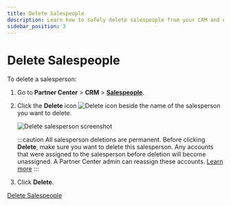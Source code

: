 ```yaml
---
title: Delete Salespeople
description: Learn how to safely delete salespeople from your CRM and understand the implications.
sidebar_position: 3
---
```


# Delete Salespeople

To delete a salesperson:

1. Go to **Partner Center** > **CRM** > [**Salespeople**](https://partners.vendasta.com/st/manage-accounts).
2. Click the **Delete** icon ![Delete icon](/img/crm/salespeople/delete-icon.png) beside the name of the salesperson you want to delete.

   ![Delete salesperson screenshot](/img/crm/salespeople/delete-salesperson-screenshot.jpg)

   :::caution
   All salesperson deletions are permanent. Before clicking **Delete**, make sure you want to delete this salesperson. Any accounts that were assigned to the salesperson before deletion will become unassigned. A Partner Center admin can reassign these accounts. [Learn more](/crm/account-assignment/assign-multiple-accounts-to-a-salesperson)
   :::

3. Click **Delete**.

<div style={{textAlign: 'center', marginBottom: '20px'}}>
  <a
    href="https://partners.vendasta.com/st/manage-accounts"
    target="_blank"
    rel="noopener noreferrer"
    style={{
      fontSize: '16px',
      fontWeight: 'bold',
      color: '#ffffff',
      backgroundColor: '#33ace2',
      textDecoration: 'none',
      borderRadius: '5px',
      padding: '10px 30px 9px 30px',
      border: '1px solid #33ACE2',
      display: 'inline-block',
      textAlign: 'center'
    }}
  >
    Delete Salespeople
  </a>
</div>